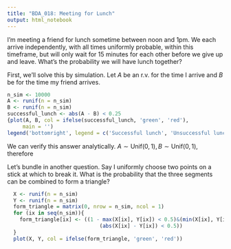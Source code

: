 ```yaml
---
title: "BDA_018: Meeting for Lunch"
output: html_notebook
---
```


I'm meeting a friend for lunch sometime between noon and 1pm. We each arrive independently, with all times uniformly probable, within this timeframe, but will only wait for 15 minutes for each other before we give up and leave. What's the probability we will have lunch together?

First, we'll solve this by simulation. Let $A$ be an r.v. for the time I arrive and $B$ be for the time my friend arrives.

```r
n_sim <- 10000
A <- runif(n = n_sim)
B <- runif(n = n_sim)
successful_lunch <- abs(A - B) < 0.25
{plot(A, B, col = ifelse(successful_lunch, 'green', 'red'),
     main = '')
legend('bottomright', legend = c('Successful lunch', 'Unsuccessful lunch', paste('Probability of lunch = ', mean(successful_lunch))), pch = c(1, 1, NA), col = c('green', 'red', NA), cex = 0.8)}
```

We can verify this answer analytically. $A \sim \text{Unif}(0, 1), B \sim \text{Unif}(0, 1)$, therefore
\begin{align}
  P(|A - B| \leq 0.25) &= 1 - P(|A - B| > 0.25) \\
  &= 1 - 2\cdot \int_0^{0.75}\int_{a+0.25}^{1}f(b)\cdot f(a) \cdot db \cdot da \\
  &= 1 - 2\cdot \int_0^{0.75}(0.75 - a)\cdot da = 1 - 0.75^2 \\
  &= \frac{7}{16}
\end{align}



Let's bundle in another question. Say I uniformly choose two points on a stick at which to break it. What is the probability that the three segments can be combined to form a triangle?

```r
  X <- runif(n = n_sim)
  Y <- runif(n = n_sim)
  form_triangle = matrix(0, nrow = n_sim, ncol = 1)
  for (ix in seq(n_sim)){
    form_triangle[ix] <- ((1 - max(X[ix], Y[ix]) < 0.5)&(min(X[ix], Y[ix]) < 0.5)&
                              (abs(X[ix] - Y[ix]) < 0.5))
  }
  plot(X, Y, col = ifelse(form_triangle, 'green', 'red'))
```
